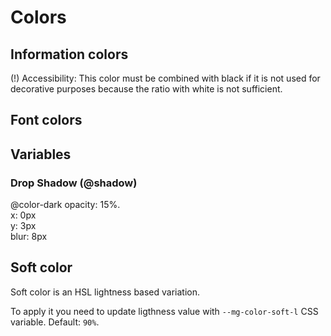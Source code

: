 
<Meta title="Style/Colors" />

# Colors

## Information colors

(!) Accessibility: This color must be combined with black if it is not used for decorative purposes because the ratio with white is not sufficient.

<ColorPalette>
  <ColorItem
    title="Neutral / Draft"
    subtitle="@color-neutral"
    colors={{
      Hexa: '#FEFEFE',
      RGB: 'rgb(254, 254, 254)',
      HSL: 'hsl(0, 0%, 99.6%)',
    }}
  />
  <ColorItem
    title="Warning"
    subtitle="@color-warning"
    colors={{
      Hexa: '#FFC33E',
      RGB: 'rgb(255, 195, 62)',
      HSL: 'hsl(41, 100%, 62.2%)',
    }}
  />
  <ColorItem
    title="Success"
    subtitle="@color-success"
    colors={{
      Hexa: '#32D59C',
      RGB: 'rgb(50, 213, 156)',
      HSL: 'hsl(159, 66%, 51.6%)',
    }}
  />
  <ColorItem
    title="Info / Brand"
    subtitle="@color-info"
    colors={{
      Hexa: '#005E9C',
      RGB: 'rgb(0, 94, 156)',
      HSL: 'hsl(204, 100%, 30.6%)',
    }}
  />
  <ColorItem
    title="Danger"
    subtitle="@color-danger"
    colors={{
      Hexa: '#DB1F29',
      RGB: 'rgb(219, 31, 41)',
      HSL: 'hsl(357, 75%, 49%)',
    }}
  />
</ColorPalette>

## Font colors

<ColorPalette>
  <ColorItem
    title="Light"
    subtitle="@color-light"
    colors={{
      Hexa: '#FFFFFF',
      RGB: 'rgb(255, 255, 255)',
      HSL: 'hsl(0, 0%, 100%)',
    }}
  />
  <ColorItem
    title="Dark"
    subtitle="@color-dark"
    colors={{
      Hexa: '#15282E',
      RGB: 'rgb(21, 40, 45)',
      HSL: 'hsl(194, 37%, 13%)',
    }}
  />
  <ColorItem
    title="Dark-40"
    subtitle="@color-dark-40"
    colors={{
      Hexa: '#657175',
      RGB: 'rgb(101,113,117)',
      HSL: 'hsl(194, 7%, 43%)',
    }}
  />
  <ColorItem
    title="Dark-soft"
    subtitle="@color-dark-soft"
    colors={{
      Hexa: '#DCEAEF',
      RGB: 'rgb(220, 234, 239)',
      HSL: 'hsl(194, 37%, 90%)',
    }}
  />
  <ColorItem
    title="Dark-5"
    subtitle="@color-dark-5"
    colors={{
      Hexa: '#F3F4F5',
      RGB: 'rgb(243, 244, 245)',
      HSL: 'hsl(210, 9%, 96%)',
    }}
  />
</ColorPalette>

## Variables

### Drop Shadow (@shadow)

@color-dark
opacity: 15%.  
x: 0px  
y: 3px  
blur: 8px

## Soft color

Soft color is an HSL lightness based variation.

To apply it you need to update ligthness value with `--mg-color-soft-l` CSS variable. Default: `90%`.
